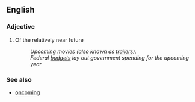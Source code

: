 ==English==
=== Adjective ===

#Of the relatively near future
#:''Upcoming movies (also known as [[trailer]]s). ''
#:''Federal [[budget]]s lay out government spending for the upcoming year''

===See also===
*[[oncoming]]